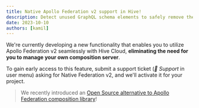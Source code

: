 ```yaml
---
title: Native Apollo Federation v2 support in Hive!
description: Detect unused GraphQL schema elements to safely remove them.
date: 2023-10-10
authors: [kamil]
---
```


We're currently developing a new functionality that enables you to utilize Apollo Federation v2
seamlessly with Hive Cloud, **eliminating the need for you to manage your own composition server**.

To gain early access to this feature, submit a support ticket (_🛟 Support_ in user menu) asking for
Native Federation v2, and we'll activate it for your project.

> We recently introduced an
> [Open Source alternative to Apollo Federation composition library](https://the-guild.dev/blog/open-source-apollo-federation)!
